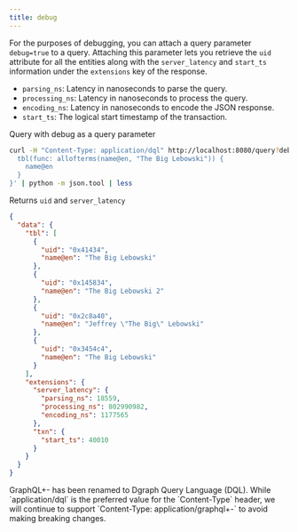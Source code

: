 ```yaml
---
title: debug
---
```


For the purposes of debugging, you can attach a query parameter `debug=true` to
a query. Attaching this parameter lets you retrieve the `uid` attribute for all
the entities along with the `server_latency` and `start_ts` information under
the `extensions` key of the response.

- `parsing_ns`: Latency in nanoseconds to parse the query.
- `processing_ns`: Latency in nanoseconds to process the query.
- `encoding_ns`: Latency in nanoseconds to encode the JSON response.
- `start_ts`: The logical start timestamp of the transaction.

Query with debug as a query parameter

```sh
curl -H "Content-Type: application/dql" http://localhost:8080/query?debug=true -XPOST -d $'{
  tbl(func: allofterms(name@en, "The Big Lebowski")) {
    name@en
  }
}' | python -m json.tool | less
```

Returns `uid` and `server_latency`

```json
{
  "data": {
    "tbl": [
      {
        "uid": "0x41434",
        "name@en": "The Big Lebowski"
      },
      {
        "uid": "0x145834",
        "name@en": "The Big Lebowski 2"
      },
      {
        "uid": "0x2c8a40",
        "name@en": "Jeffrey \"The Big\" Lebowski"
      },
      {
        "uid": "0x3454c4",
        "name@en": "The Big Lebowski"
      }
    ],
    "extensions": {
      "server_latency": {
        "parsing_ns": 18559,
        "processing_ns": 802990982,
        "encoding_ns": 1177565
      },
      "txn": {
        "start_ts": 40010
      }
    }
  }
}
```

<Note>
  GraphQL+- has been renamed to Dgraph Query Language (DQL). While
  `application/dql` is the preferred value for the `Content-Type` header, we
  will continue to support `Content-Type: application/graphql+-` to avoid making
  breaking changes.
</Note>
